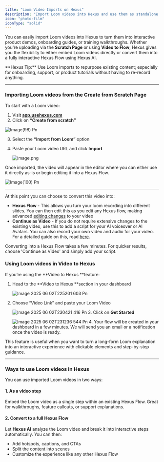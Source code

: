 ```yaml
---
title: "Loom Video Imports on Hexus"
description: "Import Loom videos into Hexus and use them as standalone video steps or convert them into fully interactive Hexus Flows"
icon: "photo-film"
iconType: "solid"
---
```


You can easily import Loom videos into Hexus to turn them into interactive product demos, onboarding guides, or training walkthroughs. Whether you're uploading via the **Scratch Page** or using **Video to Flow**, Hexus gives you the flexibility to either embed Loom videos directly or convert them into a fully interactive Hexus Flow using Hexus AI.

<Tip>
  **Hexus Tip:** Use Loom imports to repurpose existing content; especially for onboarding, support, or product tutorials without having to re-record anything.
</Tip>

---

### **Importing Loom videos from the Create from Scratch Page**

To start with a Loom video:

1. Visit [**app.usehexus.com**](https://app.usehexus.com/scratch)
2. Click on **“Create from scratch”**

![Image(98) Pn](/images/image\(98\).png)

3. Select the **“Import from Loom”** option
4. Paste your Loom video URL and click **Import**

   ![image.png](/images/image.png)

Once imported, the video will appear in the editor where you can either use it directly as-is or begin editing it into a Hexus Flow.

![Image(100) Pn](/images/image\(100\).png)

---

At this point you can choose to convert this video into:

- **Hexus Flow** - This allows you turn your loom recording into different slides. You can then edit this as you edit any Hexus flow, making advanced [editing changes](https://support.hexus.ai/getting-started/editing-your-tour) to your video
- **Continue as Video** - If you do not require extensive changes to the existing video, use this to add a script for your AI voiceover or AI Avatars. You can also record your own video and audio for your video. For a detailed guide on this, read [here](https://support.hexus.ai/getting-started/create-from-scratch).

<Tip>
  Converting into a Hexus Flow takes a few minutes. For quicker results, choose 'Continue as Video' and simply add your script.
</Tip>

### **Using Loom videos in Video to Hexus**

If you’re using the \*\*Video to Hexus \*\*feature:

1. Head to the \*\*Video to Hexus \*\*section in your dashboard

   ![Image 2025 06 02T225201 603 Pn](/images/image-2025-06-02T225201.603.png)
2. Choose “Video Link” and paste your Loom Video

   ![Image 2025 06 02T230421 416 Pn](/images/image-2025-06-02T230421.416.png)
   3. Click on **Get Started**

   ![Image 2025 06 02T231236 544 Pn](/images/image-2025-06-02T231236.544.png)
   4. Your flow will be created in your dashboard in a few minutes. We will send you an email or a notification once the video is ready.

This feature is useful when you want to turn a long-form Loom explanation into an interactive experience with clickable elements and step-by-step guidance.

---

### **Ways to use Loom videos in Hexus**

You can use imported Loom videos in two ways:

#### **1. As a video step**

Embed the Loom video as a single step within an existing Hexus Flow. Great for walkthroughs, feature callouts, or support explanations.

#### **2. Convert to a full Hexus Flow**

Let **Hexus AI** analyze the Loom video and break it into interactive steps automatically. You can then:

- Add hotspots, captions, and CTAs
- Split the content into scenes
- Customize the experience like any other Hexus Flow